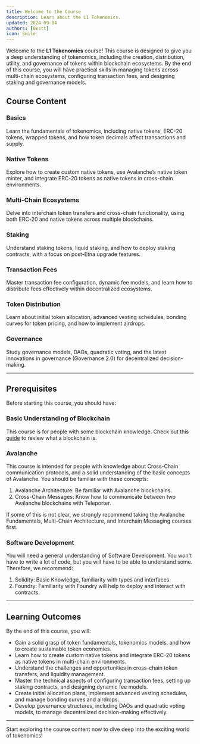 ```yaml
---
title: Welcome to the Course
description: Learn about the L1 Tokenomics.
updated: 2024-09-04
authors: [0xstt]
icon: Smile
---
```


Welcome to the **L1 Tokenomics** course! This course is designed to give you a deep understanding of tokenomics, including the creation, distribution, utility, and governance of tokens within blockchain ecosystems. By the end of this course, you will have practical skills in managing tokens across multi-chain ecosystems, configuring transaction fees, and designing staking and governance models.

## Course Content

### Basics

Learn the fundamentals of tokenomics, including native tokens, ERC-20 tokens, wrapped tokens, and how token decimals affect transactions and supply.

### Native Tokens

Explore how to create custom native tokens, use Avalanche’s native token minter, and integrate ERC-20 tokens as native tokens in cross-chain environments.

### Multi-Chain Ecosystems

Delve into interchain token transfers and cross-chain functionality, using both ERC-20 and native tokens across multiple blockchains.

### Staking

Understand staking tokens, liquid staking, and how to deploy staking contracts, with a focus on post-Etna upgrade features.

### Transaction Fees

Master transaction fee configuration, dynamic fee models, and learn how to distribute fees effectively within decentralized ecosystems.

### Token Distribution

Learn about initial token allocation, advanced vesting schedules, bonding curves for token pricing, and how to implement airdrops.

### Governance

Study governance models, DAOs, quadratic voting, and the latest innovations in governance (Governance 2.0) for decentralized decision-making.

---

## Prerequisites

Before starting this course, you should have:

### Basic Understanding of Blockchain

This course is for people with some blockchain knowledge. Check out this [guide](/guides/what-is-a-blockchain) to review what a blockchain is.

### Avalanche

This course is intended for people with knowledge about Cross-Chain communication protocols, and a solid understanding of the basic concepts of Avalanche. You should be familiar with these concepts:

1. Avalanche Architecture: Be familiar with Avalanche blockchains.
2. Cross-Chain Messages: Know how to communicate between two Avalanche blockchains with Teleporter. 

If some of this is not clear, we strongly recommend taking the Avalanche Fundamentals, Multi-Chain Architecture, and Interchain Messaging courses first.

### Software Development

You will need a general understanding of Software Development. You won't have to write a lot of code, but you will have to be able to understand some. Therefore, we recommend:

1. Solidity: Basic Knowledge, familiarity with types and interfaces. 
2. Foundry: Familiarity with Foundry will help to deploy and interact with contracts. 

---

## Learning Outcomes

By the end of this course, you will:

- Gain a solid grasp of token fundamentals, tokenomics models, and how to create sustainable token economies.
- Learn how to create custom native tokens and integrate ERC-20 tokens as native tokens in multi-chain environments.
- Understand the challenges and opportunities in cross-chain token transfers, and liquidity management.
- Master the technical aspects of configuring transaction fees, setting up staking contracts, and designing dynamic fee models.
- Create initial allocation plans, implement advanced vesting schedules, and manage bonding curves and airdrops.
- Develop governance structures, including DAOs and quadratic voting models, to manage decentralized decision-making effectively.

---

Start exploring the course content now to dive deep into the exciting world of tokenomics!
